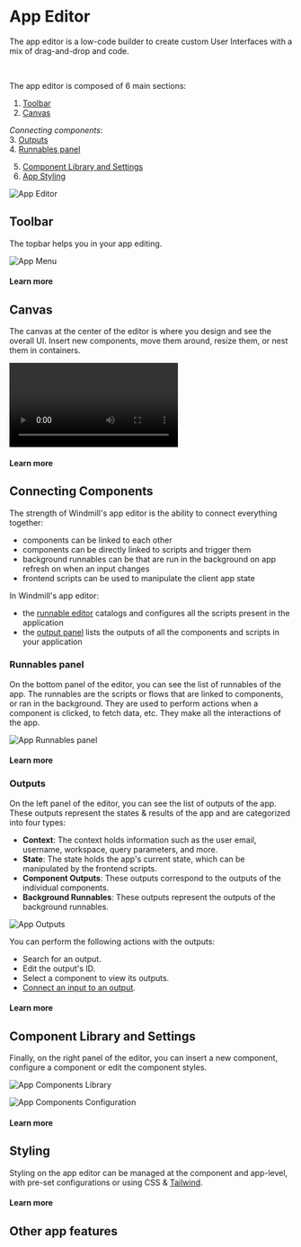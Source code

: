 
# App Editor

The app editor is a low-code builder to create custom User Interfaces with a mix of drag-and-drop and code.

<div class="grid grid-cols-2 gap-6 mb-4">
	<DocCard
		color="orange"
		title="Apps Quickstart"
		description="Learn how to build your first app in a matter of minutes."
		href="/docs/getting_started/apps_quickstart"
		Icon={Timer}
	/>
	<DocCard
		color="orange"
		title="React/Vue/Svelte Apps"
		description="Users can import their own React/Vue/Svelte Apps in addition to using Windmill's built-in App editor."
		href="/docs/react_vue_svelte_apps"
	/>
</div>

<br />

The app editor is composed of 6 main sections:

1. [Toolbar](/docs/apps/app_editor#toolbar)
2. [Canvas](#canvas)

_Connecting components_:<br/>
3. [Outputs](#outputs)<br/>
4. [Runnables panel](#runnables-panel)

5. [Component Library and Settings](#component-library-and-settings)
6. [App Styling](#styling)

![App Editor](../../assets/apps/0_app_editor/app-editor.png "App Editor")

## Toolbar

The topbar helps you in your app editing.

![App Menu](../../assets/apps/1_app_toolbar/app-toolbar.png)

#### Learn more

<div class="grid grid-cols-2 gap-2">
	<DocCard
		color="orange"
		title="Toolbar"
		description="Discover all the features of the toolbar."
		href="/docs/apps/toolbar"
	/>
</div>

## Canvas

The canvas at the center of the editor is where you design and see the overall UI. Insert new components, move them around, resize them, or nest them in containers.

<video
	className="border-2 rounded-xl object-cover w-full h-full"
	autoPlay
	loop
	controls
	src="/videos/app-canvas-overview.mp4"
/>

#### Learn more

<div class="grid grid-cols-2 gap-2">
	<DocCard
		color="orange"
		title="Canvas"
		description="Move, resize, and nest components."
		href="/docs/apps/canvas"
	/>
	<DocCard
		color="orange"
		title="Component Library"
		description="Discover all the components available."
		href="/docs/apps/app_configuration_settings/app_component_library"
	/>
</div>

## Connecting Components

The strength of Windmill's app editor is the ability to connect everything together:
- components can be linked to each other
- components can be directly linked to scripts and trigger them
- background runnables can be that are run in the background on app refresh on when an input changes
- frontend scripts can be used to manipulate the client app state

<div class="grid grid-cols-2 gap-6 mb-4">
	<DocCard
		color="orange"
		title="Connecting Components"
		description="The strength of Windmill's app editor is the ability to connect everything together."
		href="/docs/apps/connecting_components"
	/>
</div>

In Windmill's app editor:

- the [runnable editor](#runnables-panel) catalogs and configures all the scripts present in the application
- the [output panel](#outputs) lists the outputs of all the components and scripts in your application

### Runnables panel

On the bottom panel of the editor, you can see the list of runnables of the app. The runnables are the scripts or flows that are linked to components, or ran in the background. They are used to perform actions when a component is clicked, to fetch data, etc. They make all the interactions of the app.

![App Runnables panel](../../assets/apps/0_app_editor/app-runnable-panel.png)

#### Learn more

<div class="grid grid-cols-2 gap-6 mb-4">
	<DocCard
		color="orange"
		title="Runnable Editor"
		description="Learn how to create and configure runnables."
		href="/docs/apps/app-runnable-panel"
	/>
</div>

### Outputs

On the left panel of the editor, you can see the list of outputs of the app. These outputs represent the states & results of the app and are categorized into four types:

- **Context**: The context holds information such as the user email, username, workspace, query parameters, and more.
- **State**: The state holds the app's current state, which can be manipulated by the frontend scripts.
- **Component Outputs**: These outputs correspond to the outputs of the individual components.
- **Background Runnables**: These outputs represent the outputs of the background runnables.

![App Outputs](../../assets/apps/0_app_editor/app-outputs.png)

You can perform the following actions with the outputs:

- Search for an output.
- Edit the output's ID.
- Select a component to view its outputs.
- [Connect an input to an output](../2_connecting_components/index.mdx).

#### Learn more

<div class="grid grid-cols-2 gap-6 mb-4">
	<DocCard
		color="orange"
		title="Outputs"
		description="The outputs represent the states & results of the app"
		href="/docs/apps/outputs"
	/>
	<DocCard
		color="orange"
		title="State"
		description="Learn how to interact with the app's state using frontend scripts."
		href="/docs/apps/app-runnable-panel#state"
	/>
</div>

## Component Library and Settings

Finally, on the right panel of the editor, you can insert a new component, configure a component or edit the component styles.

![App Components Library](../../assets/apps/0_app_editor/app_components_add.png "App Components Library")

![App Components Configuration](../../assets/apps/0_app_editor/app_components_configuration.png "App Components Configuration")

#### Learn more

<div class="grid grid-cols-2 gap-2 my-4">
	<DocCard
		color="orange"
		title="Component Library"
		description="Discover all the components available in the library, and their configurations."
		href="/docs/apps/app_configuration_settings/app_component_library"
	/>
	<DocCard
		color="orange"
		title="Component Configuration"
		description="Each component can be configured individually. This allows for adjusting its value, behavior (especially by linking a script to the component), and styling."
		href="/docs/apps/app_configuration_settings/app_component_configuration"
	/>
</div>

## Styling

Styling on the app editor can be managed at the component and app-level, with pre-set configurations or using CSS & [Tailwind](https://tailwindcss.com/).

#### Learn more

<div class="grid grid-cols-2 gap-2 my-4">
	<DocCard
		color="orange"
		title="Styling"
		description="Learn how to edit the component styles."
		href="/docs/apps/app_configuration_settings/app_styling"
	/>
</div>

## Other app features

<div class="grid grid-cols-2 gap-2 my-4">
	<DocCard
		title="Group of Components"
		description="Components can be grouped within containers."
		href="/docs/apps/app_configuration_settings/components_groups"
		color="orange"
	/>
	<DocCard
		title="Public Apps"
		description="Apps can be accessed as a standalone app by anyone who has the secret URL"
		href="/docs/apps/public_apps"
		color="orange"
	/>
</div>